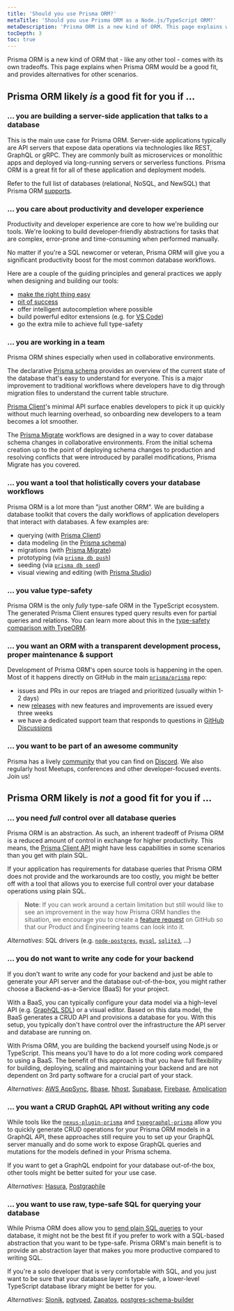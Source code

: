 ```yaml
---
title: 'Should you use Prisma ORM?'
metaTitle: 'Should you use Prisma ORM as a Node.js/TypeScript ORM?'
metaDescription: 'Prisma ORM is a new kind of ORM. This page explains when Prisma ORM would be a good fit, and provides alternatives for other scenarios.'
tocDepth: 3
toc: true
---
```


<TopBlock>

Prisma ORM is a new kind of ORM that - like any other tool - comes with its own tradeoffs. This page explains when Prisma ORM would be a good fit, and provides alternatives for other scenarios.

</TopBlock>

## Prisma ORM likely _is_ a good fit for you if ...

### ... you are building a server-side application that talks to a database

This is the main use case for Prisma ORM. Server-side applications typically are API servers that expose data operations via technologies like REST, GraphQL or gRPC. They are commonly built as microservices or monolithic apps and deployed via long-running servers or serverless functions. Prisma ORM is a great fit for all of these application and deployment models.

Refer to the full list of databases (relational, NoSQL, and NewSQL) that Prisma ORM [supports](/orm/reference/supported-databases).

### ... you care about productivity and developer experience

Productivity and developer experience are core to how we're building our tools. We're looking to build developer-friendly abstractions for tasks that are complex, error-prone and time-consuming when performed manually.

No matter if you're a SQL newcomer or veteran, Prisma ORM will give you a significant productivity boost for the most common database workflows.

Here are a couple of the guiding principles and general practices we apply when designing and building our tools:

- [make the right thing easy](https://jason.energy/right-thing-easy-thing/)
- [pit of success](https://blog.codinghorror.com/falling-into-the-pit-of-success/)
- offer intelligent autocompletion where possible
- build powerful editor extensions (e.g. for [VS Code](https://marketplace.visualstudio.com/items?itemName=Prisma.prisma))
- go the extra mile to achieve full type-safety

### ... you are working in a team

Prisma ORM shines especially when used in collaborative environments.

The declarative [Prisma schema](/orm/prisma-schema) provides an overview of the current state of the database that's easy to understand for everyone. This is a major improvement to traditional workflows where developers have to dig through migration files to understand the current table structure.

[Prisma Client](/orm/prisma-client)'s minimal API surface enables developers to pick it up quickly without much learning overhead, so onboarding new developers to a team becomes a lot smoother.

The [Prisma Migrate](/orm/prisma-migrate) workflows are designed in a way to cover database schema changes in collaborative environments. From the initial schema creation up to the point of deploying schema changes to production and resolving conflicts that were introduced by parallel modifications, Prisma Migrate has you covered.

### ... you want a tool that holistically covers your database workflows

Prisma ORM is a lot more than "just another ORM". We are building a database toolkit that covers the daily workflows of application developers that interact with databases. A few examples are:

- querying (with [Prisma Client](/orm/prisma-client))
- data modeling (in the [Prisma schema](/orm/prisma-schema))
- migrations (with [Prisma Migrate](/orm/prisma-migrate))
- prototyping (via [`prisma db push`](/orm/reference/prisma-cli-reference#db-push))
- seeding (via [`prisma db seed`](/orm/reference/prisma-cli-reference#db-seed))
- visual viewing and editing (with [Prisma Studio](https://www.prisma.io/studio))

### ... you value type-safety

Prisma ORM is the only _fully_ type-safe ORM in the TypeScript ecosystem. The generated Prisma Client ensures typed query results even for partial queries and relations. You can learn more about this in the [type-safety comparison with TypeORM](/orm/more/comparisons/prisma-and-typeorm#type-safety).

### ... you want an ORM with a transparent development process, proper maintenance & support

Development of Prisma ORM's open source tools is happening in the open. Most of it happens directly on GitHub in the main [`prisma/prisma`](https://github.com/prisma/prisma) repo:

- issues and PRs in our repos are triaged and prioritized (usually within 1-2 days)
- new [releases](https://github.com/prisma/prisma/releases) with new features and improvements are issued every three weeks
- we have a dedicated support team that responds to questions in [GitHub Discussions](https://github.com/prisma/prisma/discussions)

### ... you want to be part of an awesome community

Prisma has a lively [community](https://www.prisma.io/community) that you can find on [Discord](https://pris.ly/discord). We also regularly host Meetups, conferences and other developer-focused events. Join us!

## Prisma ORM likely is _not_ a good fit for you if ...

### ... you need _full_ control over all database queries

Prisma ORM is an abstraction. As such, an inherent tradeoff of Prisma ORM is a reduced amount of control in exchange for higher productivity. This means, the [Prisma Client API](/orm/prisma-client) might have less capabilities in some scenarios than you get with plain SQL.

If your application has requirements for database queries that Prisma ORM does not provide and the workarounds are too costly, you might be better off with a tool that allows you to exercise full control over your database operations using plain SQL.

> **Note**: If you can work around a certain limitation but still would like to see an improvement in the way how Prisma ORM handles the situation, we encourage you to create a [feature request](https://github.com/prisma/prisma/issues/new?assignees=&labels=&template=feature_request.md&title=) on GitHub so that our Product and Engineering teams can look into it.

_Alternatives_: SQL drivers (e.g. [`node-postgres`](https://node-postgres.com/), [`mysql`](https://github.com/mysqljs/mysql#readme), [`sqlite3`](https://github.com/mapbox/node-sqlite3#README), ...)

### ... you do not want to write any code for your backend

If you don't want to write any code for your backend and just be able to generate your API server and the database out-of-the-box, you might rather choose a Backend-as-a-Service (BaaS) for your project.

With a BaaS, you can typically configure your data model via a high-level API (e.g. [GraphQL SDL](https://www.prisma.io/blog/graphql-sdl-schema-definition-language-6755bcb9ce51)) or a visual editor. Based on this data model, the BaaS generates a CRUD API and provisions a database for you. With this setup, you typically don't have control over the infrastructure the API server and database are running on.

With Prisma ORM, you are building the backend yourself using Node.js or TypeScript. This means you'll have to do a lot more coding work compared to using a BaaS. The benefit of this approach is that you have full flexibility for building, deploying, scaling and maintaining your backend and are not dependent on 3rd party software for a crucial part of your stack.

_Alternatives_: [AWS AppSync](https://aws.amazon.com/appsync/), [8base](https://www.8base.com/), [Nhost](https://nhost.io/), [Supabase](https://supabase.com/), [Firebase](https://firebase.google.com/), [Amplication](https://amplication.com/)

### ... you want a CRUD GraphQL API without writing any code

While tools like the [`nexus-plugin-prisma`](https://nexusjs.org/docs/plugins/prisma/overview) and [`typegraphql-prisma`](https://github.com/MichalLytek/typegraphql-prisma#readme) allow you to quickly generate CRUD operations for your Prisma ORM models in a GraphQL API, these approaches still require you to set up your GraphQL server manually and do some work to expose GraphQL queries and mutations for the models defined in your Prisma schema.

If you want to get a GraphQL endpoint for your database out-of-the box, other tools might be better suited for your use case.

_Alternatives_: [Hasura](https://hasura.io/), [Postgraphile](https://www.graphile.org/postgraphile/)

### ... you want to use raw, type-safe SQL for querying your database

While Prisma ORM does allow you to [send plain SQL queries](/orm/prisma-client/raw-database-access/raw-queries) to your database, it might not be the best fit if you prefer to work with a SQL-based abstraction that you want to be type-safe. Prisma ORM's main benefit is to provide an abstraction layer that makes you more productive compared to writing SQL.

If you're a solo developer that is very comfortable with SQL, and you just want to be sure that your database layer is type-safe, a lower-level TypeScript database library might be better for you.

_Alternatives_: [Slonik](https://github.com/gajus/slonik), [pgtyped](https://github.com/adelsz/pgtyped), [Zapatos](https://jawj.github.io/zapatos/), [postgres-schema-builder](https://github.com/yss14/postgres-schema-builder)
